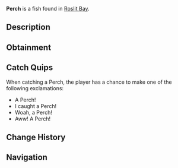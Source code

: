 {{FishInfobox
|image          = Perch.png
|rarity         = Common
|sea            = First Sea
|location       = [[Roslit Bay]]
|sublocation    = Freshwater
|sources        = Fish Barrel, Fishing Rod, Volcanic Geode
|radar_location = 
|xp             = 80
|weather        = Clear
|time           = 
|season         = 
|bait           = Worm
|base_weight    = 1.2
|base_value     = 70
|weight_range   = 1
|base_chance    = 80
|base_resil     = 70
}}
'''Perch''' is a {{Rarity|Common}} fish found in [[Roslit Bay]].

== Description ==
{{Description|The Perch is a common freshwater fish that is best found in Roslit Bays fresh water. They are known for their striped bodies and a playful behaviour.|Bestiary Entry}}

== Obtainment ==
{{Description|Found in freshwater of Roslit.|Bestiary Hint}}
{{Fish Availability|
Roslit Bay/Freshwater Pond
Roslit Bay/Freshwater Pond Seaweed
|top_rods      = 
Leviathan's Fang Rod\424897.47\204175.87;
Free Spirit Rod\397639.47\227674.7;
Trident Rod\385742.21\182594.57;
No-Life Rod\381448.91\377668.65;
Great Rod of Oscar\380670.65\222870.27;
Training Rod\292719.99\302634.54;
Flimsy Rod\264201.14\235428.81;
Krampus's Rod\365360.96\239446.76;
Azure Of Lagoon\374355.41\403003.43;
Fang of the Eclipse\341933.31\367116.59;
Blazebringer Rod\341374.44\357400.49;
Friendly Rod\353423.27\345133.79;
Ethereal Prism Rod\377112.45\95621.73;
Astralhook Rod\376985.89\18843.41;
Seraphic Rod\376745.98\257301.83;
Rod Of The Forgotten Fang\354579.53\234973.94;
Challenger's Rod\349515.11\338940.48;
Rod Of The Depths\323700.85\213451.33;
Rod Of The Exalted One\322196.46\207599.97;
Zeus Rod\321926.56\341317.37;
Verdant Shear Rod\319216.31\313668.34;
Depthseeker Rod\292888.17\279250.64;
Volcanic Rod\273800.02\278783.07;
Avalanche Rod\268027.87\257066.32;
Steady Rod\133758.6\117873.55
|recommended   = Trident Rod
}}

== Catch Quips ==
When catching a Perch, the player has a chance to make one of the following exclamations:
* A Perch!
* I caught a Perch!
* Woah, a Perch!
* Aww! A Perch!

== Change History ==
{{Change History|{{subst:Current Version}}}}

== Navigation ==
{{Fish Navbox|Roslit Bay}}